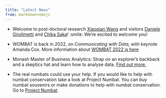 ```yaml
---
title: "Latest News"
from: markdown+emoji
---
```


* Welcome to post-doctoral research [Xiaoqian Wang](/people/current/wang-xiaoqian/) and visitors [Daniele Girolimetti](/people/visitors/girolimetto-daniele/) and [Chika Saka](/people/visitors/saka-chika/)!
:smile: We're excited to welcome you!

* WOMBAT is back in 2022, on *Communicating with Data*, with keynote Amanda Cox. More information about [WOMBAT 2022 is here](https://numbats.github.io/WOMBAT2022/)

* Monash Master of Business Analytics: Strap on an explorer's backback and a skeptics hat and learn how to analyse data. [Find out more.](https://www.monash.edu/business/master-of-business-analytics#events)

* The real numbats could use your help. If you would like to help with numbat conservation take a look at Project Numbat. You can buy numbat souvenirs or make donations to help with numbat conservation. Go to [Project Numbat](http://www.numbat.org.au).
